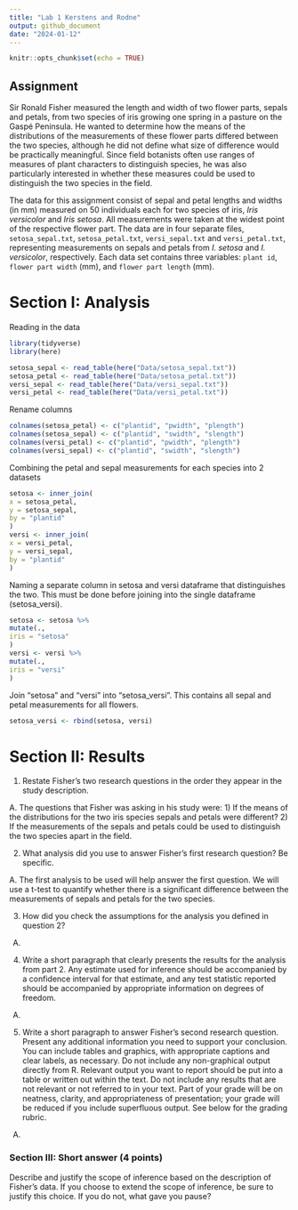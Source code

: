 ---
title: "Lab 1 Kerstens and Rodne"
output: github_document
date: "2024-01-12"
---

```{r setup, include=FALSE}
knitr::opts_chunk$set(echo = TRUE)
```

## Assignment

Sir Ronald Fisher measured the length and width of two flower parts, sepals and petals, from two species of iris growing one spring in a pasture on the Gaspé Peninsula. He wanted to determine how the means of the distributions of the measurements of these flower parts differed between the two species, although he did not define what size of difference would be practically meaningful. Since field botanists often use ranges of measures of plant characters to distinguish species, he was also particularly interested in whether these measures could be used to distinguish the two species in the field.

The data for this assignment consist of sepal and petal lengths and widths (in mm) measured on 50 individuals each for two species of iris, *Iris versicolor* and *Iris setosa*. All measurements were taken at the widest point of the respective flower part. The data are in four separate files, `setosa_sepal.txt`, `setosa_petal.txt`, `versi_sepal.txt` and `versi_petal.txt`, representing measurements on sepals and petals from *I. setosa* and *I. versicolor*, respectively. Each data set contains three variables: `plant id`, `flower part width` (mm), and `flower part length` (mm).

# Section I: Analysis

Reading in the data

```{r, echo=FALSE}
library(tidyverse)
library(here)
```
```{r}
setosa_sepal <- read_table(here("Data/setosa_sepal.txt"))
setosa_petal <- read_table(here("Data/setosa_petal.txt"))
versi_sepal <- read_table(here("Data/versi_sepal.txt"))
versi_petal <- read_table(here("Data/versi_petal.txt"))
```

Rename columns

```{r}
colnames(setosa_petal) <- c("plantid", "pwidth", "plength")
colnames(setosa_sepal) <- c("plantid", "swidth", "slength")
colnames(versi_petal) <- c("plantid", "pwidth", "plength")
colnames(versi_sepal) <- c("plantid", "swidth", "slength")
```


Combining the petal and sepal measurements for each species into 2 datasets

```{r}
setosa <- inner_join(
x = setosa_petal,
y = setosa_sepal,
by = "plantid"
)
versi <- inner_join(
x = versi_petal,
y = versi_sepal,
by = "plantid"
)
```

Naming a separate column in setosa and versi dataframe that distinguishes the two. This must be done before joining into the single dataframe (setosa_versi).

```{r}
setosa <- setosa %>%
mutate(.,
iris = "setosa"
)
versi <- versi %>%
mutate(.,
iris = "versi"
)
```

Join "setosa" and "versi" into "setosa_versi". This contains all sepal and petal measurements for all flowers.

```{r}
setosa_versi <- rbind(setosa, versi)
```



# Section II: Results

1.  Restate Fisher's two research questions in the order they appear in the study description.

A. The questions that Fisher was asking in his study were: 1) If the means of the distributions for the two iris species sepals and petals were different? 2) If the measurements of the sepals and petals could be used to distinguish the two species apart in the field.

2.  What analysis did you use to answer Fisher's first research question? Be specific.

A. The first analysis to be used will help answer the first question. We will use a t-test to quantify whether there is a significant difference between the measurements of sepals and petals for the two species.

3.  How did you check the assumptions for the analysis you defined in question 2?

A. 

4.  Write a short paragraph that clearly presents the results for the analysis from part 2. Any estimate used for inference should be accompanied by a confidence interval for that estimate, and any test statistic reported should be accompanied by appropriate information on degrees of freedom.

A. 

5.  Write a short paragraph to answer Fisher's second research question. Present any additional information you need to support your conclusion. You can include tables and graphics, with appropriate captions and clear labels, as necessary. Do not include any non-graphical output directly from R. Relevant output you want to report should be put into a table or written out within the text. Do not include any results that are not relevant or not referred to in your text. Part of your grade will be on neatness, clarity, and appropriateness of presentation; your grade will be reduced if you include superfluous output. See below for the grading rubric.

A. 

### Section III: Short answer (4 points)

Describe and justify the scope of inference based on the description of Fisher's data. If you choose to extend the scope of inference, be sure to justify this choice. If you do not, what gave you pause?